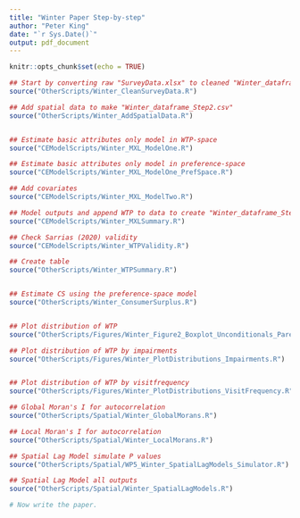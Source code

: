 ```yaml
---
title: "Winter Paper Step-by-step"
author: "Peter King"
date: "`r Sys.Date()`"
output: pdf_document
---
```


```r
knitr::opts_chunk$set(echo = TRUE)
```



```r


## Start by converting raw "SurveyData.xlsx" to cleaned "Winter_dataframe_Step1.csv"
source("OtherScripts/Winter_CleanSurveyData.R")

## Add spatial data to make "Winter_dataframe_Step2.csv"
source("OtherScripts/Winter_AddSpatialData.R")



```


```r


## Estimate basic attributes only model in WTP-space
source("CEModelScripts/Winter_MXL_ModelOne.R")

## Estimate basic attributes only model in preference-space
source("CEModelScripts/Winter_MXL_ModelOne_PrefSpace.R")

## Add covariates
source("CEModelScripts/Winter_MXL_ModelTwo.R")


```



```r


## Model outputs and append WTP to data to create "Winter_dataframe_Step4.csv"
source("CEModelScripts/Winter_MXLSummary.R")

## Check Sarrias (2020) validity
source("CEModelScripts/Winter_WTPValidity.R")


```


```r


## Create table
source("OtherScripts/Winter_WTPSummary.R")


## Estimate CS using the preference-space model
source("OtherScripts/Winter_ConsumerSurplus.R")


## Plot distribution of WTP
source("OtherScripts/Figures/Winter_Figure2_Boxplot_Unconditionals_Parellel.R")

## Plot distribution of WTP by impairments
source("OtherScripts/Figures/Winter_PlotDistributions_Impairments.R")


## Plot distribution of WTP by visitfrequency
source("OtherScripts/Figures/Winter_PlotDistributions_VisitFrequency.R")

```



```r


## Global Moran's I for autocorrelation
source("OtherScripts/Spatial/Winter_GlobalMorans.R")

## Local Moran's I for autocorrelation
source("OtherScripts/Spatial/Winter_LocalMorans.R")

## Spatial Lag Model simulate P values
source("OtherScripts/Spatial/WP5_Winter_SpatialLagModels_Simulator.R")

## Spatial Lag Model all outputs
source("OtherScripts/Spatial/Winter_SpatialLagModels.R")


```



```r


# Now write the paper.

```

